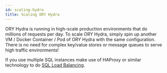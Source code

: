 ```yaml
---
id: scaling-hydra
title: Scaling ORY Hydra
---
```


ORY Hydra is running in high-scale production environments that do millions of
requests per day. To scale ORY Hydra, simply spin up another VM / Docker
Container / Pod of ORY Hydra with the same configuration. There is no need for
complex key/value stores or message queues to serve high traffic environments!

If you use multiple SQL instances make use of HAProxy or similar technology to
do
[SQL Load Balancing](https://severalnines.com/resources/database-management-tutorials/mysql-load-balancing-haproxy-tutorial).
